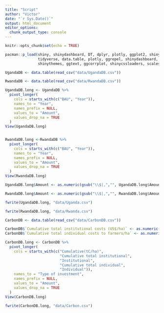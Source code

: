 ```yaml
---
title: "Script"
author: "Victor"
date: "`r Sys.Date()`"
output: html_document
editor_options: 
  chunk_output_type: console
---
```


```r
knitr::opts_chunk$set(echo = TRUE)
```

```r
pacman::p_load(shiny, shinydashboard, DT, dplyr, plotly, ggplot2, shiny, ggplot2, 
               tidyverse, data.table, plotly, ggrepel, shinydashboard, shinyWidgets, 
               shinythemes, ggtext, ggcorrplot, shinycssloaders, scales, shinydashboardPlus, gotop)
```

```r
UgandaDB <- data.table(read_csv("data/UgandaDB.csv"))

RwandaDB <- data.table(read_csv("data/RwandaDB.csv"))
```

```r
UgandaDB.long <- UgandaDB %>%
  pivot_longer(
    cols = starts_with(c("BAU", "Year")),
    names_to = "Year",
    names_prefix = NULL,
    values_to = "Amount",
    values_drop_na = TRUE
  )
View(UgandaDB.long)


RwandaDB.long <-RwandaDB %>%
  pivot_longer(
    cols = starts_with(c("BAU", "Year")),
    names_to = "Year",
    names_prefix = NULL,
    values_to = "Amount",
    values_drop_na = TRUE
  )
View(RwandaDB.long)

```

```r
UgandaDB.long$Amount <- as.numeric(gsub("\\$|,","", UgandaDB.long$Amount))

RwandaDB.long$Amount <- as.numeric(gsub("\\$|,","", RwandaDB.long$Amount))
```

```r
fwrite(UgandaDB.long, "data/Uganda.csv")

fwrite(RwandaDB.long, "data/Rwanda.csv")

```

```r
CarbonDB <- data.table(read_csv("data/CarbonDB.csv"))
```

```r
CarbonDB$`Cumulative total institutional costs (US$/ha)` <- as.numeric(gsub("\\$|,", "", CarbonDB$`Cumulative total institutional costs (US$/ha)`))
CarbonDB$`Cumulative total individual costs to farmers/ha` <- as.numeric(gsub("\\$|,", "", CarbonDB$`Cumulative total individual costs to farmers/ha`))
```


```r
CarbonDB.long <- CarbonDB %>% 
  pivot_longer(
    cols = starts_with(c("Cumulative(tC/ha)",
                         "Cumulative total institutional",
                         "Institutional",
                         "Cumulative total individual",
                         "Individual")),
    names_to = "Type of investment",
    names_prefix = NULL,
    values_to = "Amount",
    values_drop_na = TRUE
  )
View(CarbonDB.long)
```

```r
fwrite(CarbonDB.long, "data/Carbon.csv")
```

